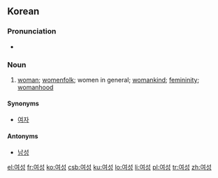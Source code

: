==Korean==
{{ko-sort|ㅇ}}

===Pronunciation===
* {{IPA|/jʌsʌŋ/|lang=ko}}

===Noun===
{{ko-noun|hanja=女性|rv=yeoseong}}

# [[woman]]; [[womenfolk]]; women in general; [[womankind]]; [[femininity]]; [[womanhood]]

====Synonyms====
* [[여자]]

====Antonyms====
* [[남성]]

[[el:여성]]
[[fr:여성]]
[[ko:여성]]
[[csb:여성]]
[[ku:여성]]
[[lo:여성]]
[[li:여성]]
[[pl:여성]]
[[tr:여성]]
[[zh:여성]]